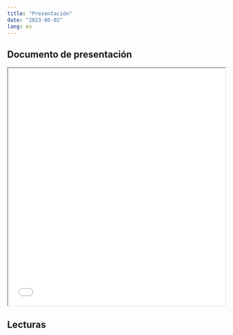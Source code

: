 ```yaml
---
title: "Presentación"
date: "2023-06-02"
lang: es
---
```


## Documento de presentación


<iframe src=/slides/07-clase7/Semana1.pdf height="550" width=100% allowfullscreen="true">
</iframe> 


## Lecturas


